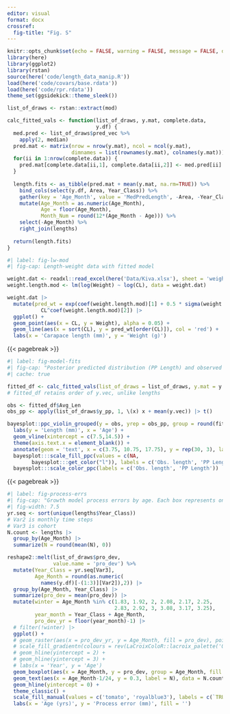 ```yaml
---
editor: visual
format: docx
crossref:
  fig-title: "Fig. S"
---
```


```r
knitr::opts_chunk$set(echo = FALSE, warning = FALSE, message = FALSE, dpi = 500)
library(here)
library(ggplot2)
library(rstan)
source(here('code/length_data_manip.R'))
load(here('code/covars/base.rdata'))
load(here('code/rpr.rdata'))
theme_set(ggsidekick::theme_sleek())

list_of_draws <- rstan::extract(mod)

calc_fitted_vals <- function(list_of_draws, y.mat, complete.data, 
                             y.df) {
  med.pred <- list_of_draws$pred_vec %>%
    apply(2, median)
  pred.mat <- matrix(nrow = nrow(y.mat), ncol = ncol(y.mat), 
                     dimnames = list(rownames(y.mat), colnames(y.mat)))
  for(ii in 1:nrow(complete.data)) {
    pred.mat[complete.data[ii,1], complete.data[ii,2]] <- med.pred[ii] 
  }
  
  length.fits <- as_tibble(pred.mat + mean(y.mat, na.rm=TRUE)) %>%
    bind_cols(select(y.df, Area, Year_Class)) %>%
    gather(key = 'Age_Month', value = 'MedPredLength', -Area, -Year_Class) %>%
    mutate(Age_Month = as.numeric(Age_Month),
           Age = floor(Age_Month),
           Month_Num = round(12*(Age_Month - Age))) %>% 
    select(-Age_Month) %>%
    right_join(lengths)
  
  return(length.fits)
}
```

```r
#| label: fig-lw-mod
#| fig-cap: Length-weight data with fitted model

weight.dat <- readxl::read_excel(here('Data/Kiva.xlsx'), sheet = 'weights')
weight.length.mod <- lm(log(Weight) ~ log(CL), data = weight.dat)

weight.dat |>
  mutate(pred_wt = exp(coef(weight.length.mod)[1] + 0.5 * sigma(weight.length.mod)^2) * 
           CL^coef(weight.length.mod)[2]) |>
  ggplot() +
  geom_point(aes(x = CL, y = Weight), alpha = 0.05) +
  geom_line(aes(x = sort(CL), y = pred_wt[order(CL)]), col = 'red') +
  labs(x = 'Carapace length (mm)', y = 'Weight (g)')
```

{{< pagebreak >}}

```r
#| label: fig-model-fits
#| fig-cap: "Posterior predicted distribution (PP Length) and observed data for the base model. Each tick on the x-axis is one month; solid vertical lines separate years. Data replicates are across state areas and years."
#| cache: true

fitted_df <- calc_fitted_vals(list_of_draws = list_of_draws, y.mat = y.mat, complete.data = complete.data, y.df = y.df)
# fitted_df retains order of y.vec, unlike lengths

obs <- fitted_df$Avg_Len
obs_pp <- apply(list_of_draws$y_pp, 1, \(x) x + mean(y.vec)) |> t()

bayesplot::ppc_violin_grouped(y = obs, yrep = obs_pp, group = round(fitted_df$Age_Month, 2), y_draw = 'points', y_alpha = 0.25) +
  labs(y = 'Length (mm)', x = 'Age') +
  geom_vline(xintercept = c(7.5,14.5)) +
  theme(axis.text.x = element_blank()) +
  annotate(geom = 'text', x = c(3.75, 10.75, 17.75), y = rep(30, 3), label = paste('Age', 1:3), hjust = 'center') +
  bayesplot:::scale_fill_ppc(values = c(NA, 
        bayesplot:::get_color("l")), labels = c('Obs. length', 'PP Length')) +
  bayesplot:::scale_color_ppc(labels = c('Obs. length', 'PP Length'))
```

{{< pagebreak >}}

```r
#| label: fig-process-errs
#| fig-cap: "Growth model process errors by age. Each box represents one month. Numbers are the average numbers of shrimp measured each month per state area per year. They are offset from the process errors to emphasize that each process error relies on measurements during two consecutive months. Adjacent wintertime distributions look identical because no data are collected during those months (i.e., blank spaces indicate sample sizes of zero)."
#| fig-width: 7.5
yr.seq <- sort(unique(lengths$Year_Class))
# Var2 is monthly time steps
# Var3 is cohort
N.count <- lengths |>
  group_by(Age_Month) |>
  summarize(N = round(mean(N), 0))

reshape2::melt(list_of_draws$pro_dev,
               value.name = 'pro_dev') %>%
  mutate(Year_Class = yr.seq[Var3],
         Age_Month = round(as.numeric(
           names(y.df)[-(1:3)][Var2]),2)) |>
  group_by(Age_Month, Year_Class) |>
  summarize(pro_dev = mean(pro_dev)) |>
  mutate(winter = Age_Month %in% c(1.83, 1.92, 2, 2.08, 2.17, 2.25,
                                   2.83, 2.92, 3, 3.08, 3.17, 3.25),
         year_month = Year_Class + Age_Month,
         pro_dev_yr = floor(year_month)-1) |>
  # filter(!winter) |>
  ggplot() +
  # geom_raster(aes(x = pro_dev_yr, y = Age_Month, fill = pro_dev), pointsize = 3) +
  # scale_fill_gradientn(colours = rev(LaCroixColoR::lacroix_palette('Orange', 10))) +
  # geom_hline(yintercept = 2) +
  # geom_hline(yintercept = 3) +
  # labs(x = 'Year', y = 'Age')
  geom_boxplot(aes(x = Age_Month, y = pro_dev, group = Age_Month, fill = winter)) +
  geom_text(aes(x = Age_Month-1/24, y = 0.3, label = N), data = N.count, size = 2) +
  geom_hline(yintercept = 0) +
  theme_classic() +
  scale_fill_manual(values = c('tomato', 'royalblue3'), labels = c(`TRUE` = 'Winter', `FALSE` = 'Summer')) +
  labs(x = 'Age (yrs)', y = 'Process error (mm)', fill = '')

```
